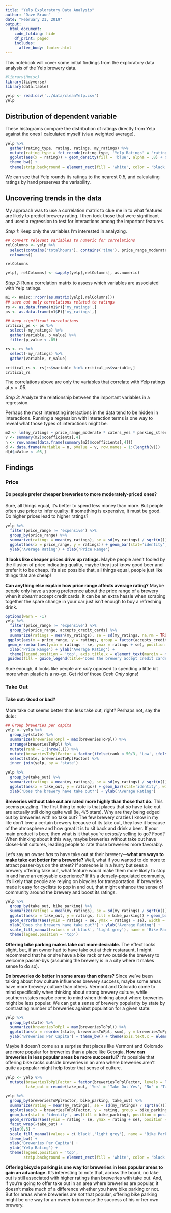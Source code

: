 ```yaml
---
title: "Yelp Exploratory Data Analysis"
author: "Dave Braun"
date: "February 21, 2019"
output:
  html_document:
    code_folding: hide
    df_print: paged
    includes:
      after_body: footer.html
---
```


This notebook will cover some initial findings from the exploratory data analysis of the Yelp brewery data.


```r
#library(Hmisc)
library(tidyverse)
library(data.table)
```

```r
yelp <- read.csv('../data/cleanYelp.csv')
yelp
```

## Distribution of dependent variable

These histograms compare the distribution of ratings directly from Yelp against the ones I calculated myself (via a weighted average).

```r
yelp %>% 
  gather(rating_type, rating, ratings, my_ratings) %>% 
  mutate(rating_type = fct_recode(rating_type, 'Yelp Ratings' = 'ratings', 'My Converted Ratings' = 'my_ratings')) %>% 
  ggplot(aes(x = rating)) + geom_density(fill = 'blue', alpha = .8) + xlab('Ratings') + facet_wrap(~rating_type) + 
  theme_bw() + 
  theme(strip.background = element_rect(fill = 'white', color = 'black'))
```

We can see that Yelp rounds its ratings to the nearest 0.5, and calculating ratings by hand preserves the variability.

## Uncovering trends in the data
My approach was to use a correlation matrix to clue me in to what features are likely to predict brewery rating. I then took those that were significant and used a regression to test for interactions among the important features. 

*Step 1:* Keep only the variables I'm interested in analyzing.

```r
## convert relevant variables to numeric for correlations
relColumns <- yelp %>% 
  select(contains('totalhours'), contains('time'), price_range_moderate:accepts_apple_pay_yes, my_ratings, reviews, breweriesToPpl) %>% 
  colnames()

relColumns

yelp[, relColumns] <- sapply(yelp[,relColumns], as.numeric)
```
*Step 2:* Run a correlation matrix to assess which variables are associated with Yelp ratings.
```r
m1 <- Hmisc::rcorr(as.matrix(yelp[,relColumns]))
## save out only correlations related to ratings
rs <- as.data.frame(m1$r)['my_ratings',]
ps <- as.data.frame(m1$P)['my_ratings',]

## keep significant correlations
critical_ps <- ps %>% 
  select(-my_ratings) %>% 
  gather(variable, p_value) %>% 
  filter(p_value < .05)

rs <- rs %>% 
  select(-my_ratings) %>% 
  gather(variable, r_value)

critical_rs <- rs[rs$variable %in% critical_ps$variable,]
critical_rs
```
The correlations above are only the variables that correlate with Yelp ratings at *p* < .05.

*Step 3:* Analyze the relationship between the important variables in a regression.

Perhaps the most interesting interactions in the data tend to be hidden in interactions. Running a regression with interaction terms is one way to reveal what those types of interactions might be.  


```r
m2 <- lm(my_ratings ~ price_range_moderate * caters_yes * parking_street * take_out_yes * accepts_credit_cards * bike_parking_yes * accepts_apple_pay * breweriesToPpl, data = yelp)
v <- summary(m2)$coefficients[,4]
n <- row.names(data.frame(summary(m2)$coefficients[,4]))
d <- data.frame(Variable = n, pValue = v, row.names = 1:(length(v)))
d[d$pValue < .05,]
```


## Findings {.tabset}

### Price

#### **Do people prefer cheaper breweries to more moderately-priced ones?**

Sure, all things equal, it's better to spend less money than more. But people often use price to infer quality: if something is expensive, it must be good. Do higher prices lead to higher ratings?

```r
yelp %>% 
  filter(price_range != 'expensive') %>% 
  group_by(price_range) %>% 
  summarize(ratings = mean(my_ratings), se = sd(my_ratings) / sqrt(n())) %>% 
  ggplot(aes(x = price_range, y = ratings)) + geom_bar(stat='identity', width = .6) + geom_errorbar(aes(ymin = ratings - se, ymax = ratings + se), width = .5) + ylim(0,5) + theme_bw() + 
  ylab('Average Rating') + xlab('Price Range')
```

**It looks like cheaper prices drive up ratings.** Maybe people aren't fooled by the illusion of price indicating quality, maybe they just know good beer and prefer it to be cheap. It's also possible that, all things equal, people just like things that are cheap!  

**Can anything else explain how price range affects average rating?** Maybe people only have a strong preference about the price range of a brewery when it *doesn't* accept credit cards. It can be an extra hassle when scraping together the spare change in your car just isn't enough to buy a refreshing drink.

```r
options(warn = -1)
yelp %>% 
  filter(price_range != 'expensive') %>% 
  group_by(price_range, accepts_credit_cards) %>% 
  summarize(ratings = mean(my_ratings), se = sd(my_ratings, na.rm = TRUE) / sqrt(n())) %>% 
 ggplot(aes(x = price_range, y = ratings, group = factor(accepts_credit_cards))) + geom_bar(stat = 'identity', aes(fill = factor(accepts_credit_cards)), position = position_dodge(width = .9)) +
 geom_errorbar(aes(ymin = ratings - se, ymax = ratings + se), position = position_dodge(width = .9), width = .5) + ylim(0,5) + theme_bw() + 
  xlab('Price Range') + ylab('Average Rating') + 
  theme(legend.position = 'top', axis.title.x = element_text(margin = margin(t = 10))) +
 guides(fill = guide_legend(title='Does the brewery accept credit cards?')) + scale_fill_manual(values = c('black', 'light grey'))
```

Sure enough, it looks like people are *only* opposed to spending a little bit more when plastic is a no-go. Get rid of those *Cash Only* signs!  


### Take Out 

#### **Take out: Good or bad?**

More take out seems better than less take out, right? Perhaps not, say the data:

```r
## Group breweries per capita
yelp <- yelp %>% 
  group_by(state) %>% 
  summarize(breweriesToPpl = max(breweriesToPpl)) %>% 
  arrange(breweriesToPpl) %>% 
  mutate(rank = 1:(nrow(.))) %>% 
  mutate(breweriesToPplFactor = factor(ifelse(rank < 50/3, 'Low', ifelse(rank > 100/3, 'High', 'Medium')))) %>% 
  select(state, breweriesToPplFactor) %>% 
  inner_join(yelp, by = 'state')
```

```r
yelp %>% 
  group_by(take_out) %>% 
  summarize(ratings = mean(my_ratings), se = sd(my_ratings) / sqrt(n())) %>% 
  ggplot(aes(x = take_out, y = ratings)) + geom_bar(stat='identity', width = .6) + geom_errorbar(aes(ymin = ratings - se, ymax = ratings + se), width = .5) + ylim(0,5) + theme_bw() + 
  xlab('Does the brewery have take out?') + ylab('Average Rating')
```

**Breweries without take out are rated more highly than those that do.** This seems puzzling. The first thing to note is that places that *do* have take out are actually still doing quite well (ie, 4/5 stars). Why are they being edged out by breweries with no take out? The few brewery crazies I know in my life don't love a certain brewery because of its take out, they love it because of the atmosphere and how great it is to sit back and drink a beer. If your main product is beer, then what is it that you're *actually* selling to go? Food? When thinking about it this way, maybe breweries without take out have closer-knit cultures, leading people to rate those breweries more favorably.  

Let's say an owner *has* to have take out at their brewery---**what are ways to make take out better for a brewerie?** Well, what if you wanted to do more to attract passer-bys on the street? If someone is in a hurry but sees a brewery offering take out, what feature would make them more likely to stop in and have an enjoyable experience? If it's a densely-populated community, it's likely that people are relying on bicycles for transportation. If breweries made it easy for cyclists to pop in and out, that might enhance the sense of community around the brewery and boost its ratings.

```r
yelp %>% 
  group_by(take_out, bike_parking) %>% 
  summarize(ratings = mean(my_ratings), se = sd(my_ratings) / sqrt(n())) %>% 
  ggplot(aes(x = take_out, y = ratings, fill = bike_parking)) + geom_bar(stat='identity', aes(fill = bike_parking), position = position_dodge(width = .9)) + 
  geom_errorbar(aes(ymin = ratings - se, ymax = ratings + se), width = .5, position = position_dodge(width = .9)) + ylim(0,5) + theme_bw() + 
  xlab('Does the brewery have take out?') + ylab('Average Rating') + 
  scale_fill_manual(values = c('black', 'light grey'), name = 'Bike Parking Available') +
  theme(legend.position = 'top')
```

**Offering bike parking makes take out more desirable.** The effect looks slight, but, if an owner had to have take out at their restaraunt, I might recommend that he or she have a bike rack or two outside the brewery to welcome passer-bys (assuming the brewery is in a city where it makes sense to do so).  

**Do breweries do better in some areas than others?** Since we've been talking about how culture influences brewery success, maybe some areas have more brewery culture than others. Vermont and Colorado come to mind specifically when thinking about strong brewery culture, while southern states maybe come to mind when thinking about where breweries might be less popular. We can get a sense of brewery popularity by state by contrasting number of breweries against population for a given state:

```r
yelp %>% 
  group_by(state) %>% 
  summarize(breweriesToPpl = max(breweriesToPpl)) %>% 
  ggplot(aes(x = reorder(state, breweriesToPpl, sum), y = breweriesToPpl, group = 1)) + geom_line() + coord_flip() + xlab('State (increasing in ratio of breweries to people)') +
  ylab('Breweries Per Capita') + theme_bw() + theme(axis.text.x = element_blank(), axis.ticks.x = element_blank()) 
```

Maybe it doesn't come as a surprise that places like Vermont and Colorado are more popular for breweries than a place like Georgia. **How can breweries in less popular areas be more successful?** It's possible that offering bike racks outside breweries in an area where breweries aren't quite as popular might help foster that sense of culture.  

```r
yelp <- yelp %>% 
  mutate(breweriesToPplFactor = factor(breweriesToPplFactor, levels = levels(yelp$breweriesToPplFactor)[c(2,3,1)]),
         take_out = recode(take_out, 'Yes' = 'Take Out Yes', 'No' = 'Take Out No')) 
```


```r
yelp %>% 
  group_by(breweriesToPplFactor, bike_parking, take_out) %>% 
  summarize(rating = mean(my_ratings), se = sd(my_ratings) / sqrt(n())) %>% 
  ggplot(aes(x = breweriesToPplFactor, y = rating, group = bike_parking)) + 
  geom_bar(stat = 'identity', aes(fill = bike_parking), position = position_dodge(width = 0.9)) + 
  geom_errorbar(aes(ymin = rating - se, ymax = rating + se), position = position_dodge(width = .9), width = .5) + 
  facet_wrap(~take_out) + 
  ylim(0,5) + 
  scale_fill_manual(values = c('black','light grey'), name = 'Bike Parking Available') + 
  theme_bw() + 
  xlab('Breweries Per Capita') + 
  ylab('Yelp Rating') + 
  theme(legend.position = 'top',
        strip.background = element_rect(fill = 'white', color = 'black'))

```

**Offering bicycle parking is one way for breweries in less popular areas to gain an advantage.** It's interesting to note that, across the board, no take out is still associated with higher ratings than breweries with take out. And, if you're going to offer take out in an area where breweries are popular, it doesn't make much of a difference whether you have bike parking or not. But for areas where breweries are *not* that popular, offering bike parking might be one way for an owner to increase the success of his or her own brewery.










